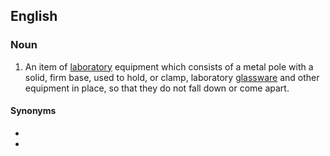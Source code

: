 ==English==

===Noun===
{{en-noun|head=[[clamp]] [[stand]]}}

# {{lb|en|chemistry}} An item of [[laboratory]] equipment which consists of a metal pole with a solid, firm base, used to hold, or clamp, laboratory [[glassware]] and other equipment in place, so that they do not fall down or come apart.

====Synonyms====
* {{l|en|ring stand}}
* {{l|en|retort stand}}